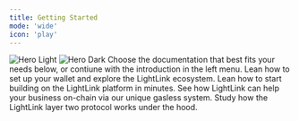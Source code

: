 ```yaml
---
title: Getting Started
mode: 'wide'
icon: 'play'
---
```


<img className="block dark:hidden" src="/images/hero-light.avif" alt="Hero Light" />
<img className="hidden dark:block" src="/images/hero-dark.avif" alt="Hero Dark" />

<Note>
  Choose the documentation that best fits your needs below, or contiune with the introduction in the
  left menu.
</Note>

<CardGroup cols={2}>
  <Card title="User Documentation" icon="user" href="user">
    Lean how to set up your wallet and explore the LightLink ecosystem.
  </Card>
  <Card title="Developer Documentation" icon="code" href="developer">
    Lean how to start building on the LightLink platform in minutes.
  </Card>
  <Card title="Enterprise Documentation" icon="building" href="enterprise">
    See how LightLink can help your business on-chain via our unique gasless system.
  </Card>
  <Card title="Technical Documentation" icon="microscope" href="technical">
    Study how the LightLink layer two protocol works under the hood.
  </Card>
</CardGroup>
